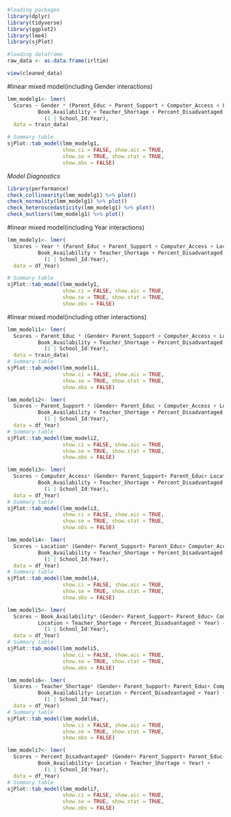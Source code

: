 ```r
#loading packages
library(dplyr)
library(tidyverse)
library(ggplot2)
library(lme4)
library(sjPlot)
```

```r
#loading dataframe
raw_data <- as.data.frame(irltim)
```

```r
view(cleaned_data)
```


#linear mixed model(including Gender interactions) 
```r
lmm_modelg1<- lmer(
  Scores ~ Gender * (Parent_Educ + Parent_Support + Computer_Access + Location +
          Book_Availability + Teacher_Shortage + Percent_Disadvantaged + Year) +
            (1 | School_Id:Year),
  data = train_data)

# Summary table
sjPlot::tab_model(lmm_modelg1,
                  show.ci = FALSE, show.aic = TRUE,
                  show.se = TRUE, show.stat = TRUE,
                  show.obs = FALSE)
```

*Model Diagnostics*
```r
library(performance)
check_collinearity(lmm_modelg1) %>% plot()
check_normality(lmm_modelg1) %>% plot()
check_heteroscedasticity(lmm_modelg1) %>% plot()
check_outliers(lmm_modelg1) %>% plot()
```



#linear mixed model(including Year interactions)
```r
lmm_modely1<- lmer(
  Scores ~ Year * (Parent_Educ + Parent_Support + Computer_Access + Location +
          Book_Availability + Teacher_Shortage + Percent_Disadvantaged) +
            (1 | School_Id:Year),
  data = df_Year)

# Summary table
sjPlot::tab_model(lmm_modely1,
                  show.ci = FALSE, show.aic = TRUE,
                  show.se = TRUE, show.stat = TRUE,
                  show.obs = FALSE)
```


#linear mixed model(including other interactions)
```r
lmm_modeli1<- lmer(
  Scores ~ Parent_Educ * (Gender+ Parent_Support + Computer_Access + Location +
          Book_Availability + Teacher_Shortage + Percent_Disadvantaged + Year) +
            (1 | School_Id:Year),
  data = train_data)
# Summary table
sjPlot::tab_model(lmm_modeli1,
                  show.ci = FALSE, show.aic = TRUE,
                  show.se = TRUE, show.stat = TRUE,
                  show.obs = FALSE)
```


```r
lmm_modeli2<- lmer(
  Scores ~ Parent_Support * (Gender+ Parent_Educ + Computer_Access + Location +
          Book_Availability + Teacher_Shortage + Percent_Disadvantaged + Year) +
            (1 | School_Id:Year),
  data = df_Year)
# Summary table
sjPlot::tab_model(lmm_modeli2,
                  show.ci = FALSE, show.aic = TRUE,
                  show.se = TRUE, show.stat = TRUE,
                  show.obs = FALSE)
```


```r
lmm_modeli3<- lmer(
  Scores ~ Computer_Access* (Gender+ Parent_Support+ Parent_Educ+ Location +
          Book_Availability + Teacher_Shortage + Percent_Disadvantaged + Year) +
            (1 | School_Id:Year),
  data = df_Year)
# Summary table
sjPlot::tab_model(lmm_modeli3,
                  show.ci = FALSE, show.aic = TRUE,
                  show.se = TRUE, show.stat = TRUE,
                  show.obs = FALSE)
```


```r
lmm_modeli4<- lmer(
  Scores ~ Location* (Gender+ Parent_Support+ Parent_Educ+ Computer_Access +
          Book_Availability + Teacher_Shortage + Percent_Disadvantaged + Year) +
            (1 | School_Id:Year),
  data = df_Year)
# Summary table
sjPlot::tab_model(lmm_modeli4,
                  show.ci = FALSE, show.aic = TRUE,
                  show.se = TRUE, show.stat = TRUE,
                  show.obs = FALSE)
```


```r
lmm_modeli5<- lmer(
  Scores ~ Book_Availability* (Gender+ Parent_Support+ Parent_Educ+ Computer_Access +
          Location + Teacher_Shortage + Percent_Disadvantaged + Year) +
            (1 | School_Id:Year),
  data = df_Year)
# Summary table
sjPlot::tab_model(lmm_modeli5,
                  show.ci = FALSE, show.aic = TRUE,
                  show.se = TRUE, show.stat = TRUE,
                  show.obs = FALSE)
```


```r
lmm_modeli6<- lmer(
  Scores ~ Teacher_Shortage* (Gender+ Parent_Support+ Parent_Educ+ Computer_Access +
          Book_Availability+ Location + Percent_Disadvantaged + Year) +
            (1 | School_Id:Year),
  data = df_Year)
# Summary table
sjPlot::tab_model(lmm_modeli6,
                  show.ci = FALSE, show.aic = TRUE,
                  show.se = TRUE, show.stat = TRUE,
                  show.obs = FALSE)
```


```r
lmm_modeli7<- lmer(
  Scores ~ Percent_Disadvantaged* (Gender+ Parent_Support+ Parent_Educ+ Computer_Access +
          Book_Availability+ Location + Teacher_Shortage + Year) +
            (1 | School_Id:Year),
  data = df_Year)
# Summary table
sjPlot::tab_model(lmm_modeli7,
                  show.ci = FALSE, show.aic = TRUE,
                  show.se = TRUE, show.stat = TRUE,
                  show.obs = FALSE)
```